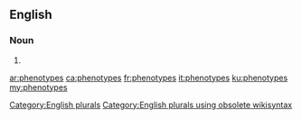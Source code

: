 ==English==

===Noun===
{{head|en}}

# {{plural of|phenotype}}

[[Category:English plurals]][[Category:English plurals using obsolete wikisyntax]]

[[ar:phenotypes]]
[[ca:phenotypes]]
[[fr:phenotypes]]
[[it:phenotypes]]
[[ku:phenotypes]]
[[my:phenotypes]]